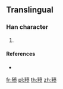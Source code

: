 {{character info/new}}
{{also|豶}}
==Translingual==

===Han character===
{{Han char|rn=152|rad=豕|as=09|sn=16|four=|canj=MOJTO}}

# {{defn|Han|sort=豕09}}

====References====
* {{Han ref|kx=1198.081|hdz=63618.040|uh=8C6E|ud=35950}}

[[fr:豮]]
[[pl:豮]]
[[th:豮]]
[[zh:豮]]